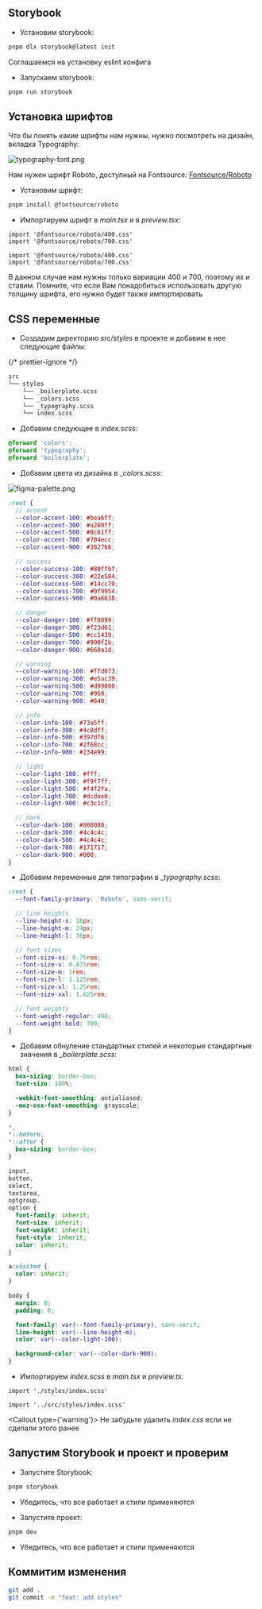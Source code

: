 
## Storybook

- Установим storybook:

```bash filename="Terminal"
pnpm dlx storybook@latest init
```

<Callout type="info">Соглашаемся на установку eslint конфига</Callout>

- Запускаем storybook:

```bash filename="Terminal"
pnpm run storybook
```

## Установка шрифтов

Что бы понять какие шрифты нам нужны, нужно посмотреть на дизайн, вкладка Typography:

![typography-font.png](./images/typography-font.png)

Нам нужен шрифт Roboto, доступный на Fontsource:
[Fontsource/Roboto](https://fontsource.org/fonts/roboto)

- Установим шрифт:

```bash filename="Terminal"
pnpm install @fontsource/roboto
```

- Импортируем шрифт в _main.tsx_ и в _preview.tsx_:

```tsx filename="main.tsx"
import '@fontsource/roboto/400.css'
import '@fontsource/roboto/700.css'
```

```tsx filename=".storybook/preview.ts"
import '@fontsource/roboto/400.css'
import '@fontsource/roboto/700.css'
```

<Callout type="info">
  В данном случае нам нужны только вариации 400 и 700, поэтому их и ставим. Помните, что если Вам
  понадобиться использовать другую толщину шрифта, его нужно будет также импортировать
</Callout>

## CSS переменные

- Создадим директорию _src/styles_ в проекте
  и добавим в нее следующие файлы:

{/* prettier-ignore */}
```markdown
src
└── styles
    └── _boilerplate.scss
    └── _colors.scss
    └── _typography.scss
    └── index.scss
```

- Добавим следующее в _index.scss_:

```scss filename="index.scss"
@forward 'colors';
@forward 'typography';
@forward 'boilerplate';
```

- Добавим цвета из дизайна в \__colors.scss_:

![figma-palette.png](./images/figma-palette.png)

```scss filename="colors.scss"
:root {
  // accent
  --color-accent-100: #bea6ff;
  --color-accent-300: #a280ff;
  --color-accent-500: #8c61ff;
  --color-accent-700: #704ecc;
  --color-accent-900: #382766;

  // success
  --color-success-100: #80ffbf;
  --color-success-300: #22e584;
  --color-success-500: #14cc70;
  --color-success-700: #0f9954;
  --color-success-900: #0a6638;

  // danger
  --color-danger-100: #ff8099;
  --color-danger-300: #f23d61;
  --color-danger-500: #cc1439;
  --color-danger-700: #990f2b;
  --color-danger-900: #660a1d;

  // warning
  --color-warning-100: #ffd073;
  --color-warning-300: #e5ac39;
  --color-warning-500: #d99000;
  --color-warning-700: #960;
  --color-warning-900: #640;

  // info
  --color-info-100: #73a5ff;
  --color-info-300: #4c8dff;
  --color-info-500: #397df6;
  --color-info-700: #2f68cc;
  --color-info-900: #234e99;

  // light
  --color-light-100: #fff;
  --color-light-300: #f9f7ff;
  --color-light-500: #f4f2fa;
  --color-light-700: #dcdae0;
  --color-light-900: #c3c1c7;

  // dark
  --color-dark-100: #808080;
  --color-dark-300: #4c4c4c;
  --color-dark-500: #4c4c4c;
  --color-dark-700: #171717;
  --color-dark-900: #000;
}
```

- Добавим переменные для типографии в \__typography.scss_:

```scss filename="_typography.scss"
:root {
  --font-family-primary: 'Roboto', sans-serif;

  // line heights
  --line-height-s: 16px;
  --line-height-m: 24px;
  --line-height-l: 36px;

  // font sizes
  --font-size-xs: 0.75rem;
  --font-size-s: 0.875rem;
  --font-size-m: 1rem;
  --font-size-l: 1.125rem;
  --font-size-xl: 1.25rem;
  --font-size-xxl: 1.625rem;

  // font weights
  --font-weight-regular: 400;
  --font-weight-bold: 700;
}
```

- Добавим обнуление стандартных стилей и некоторые стандартные значения в \__boilerplate.scss_:

```scss filename="_boilerplate.scss"
html {
  box-sizing: border-box;
  font-size: 100%;

  -webkit-font-smoothing: antialiased;
  -moz-osx-font-smoothing: grayscale;
}

*,
*::before,
*::after {
  box-sizing: border-box;
}

input,
button,
select,
textarea,
optgroup,
option {
  font-family: inherit;
  font-size: inherit;
  font-weight: inherit;
  font-style: inherit;
  color: inherit;
}

a:visited {
  color: inherit;
}

body {
  margin: 0;
  padding: 0;

  font-family: var(--font-family-primary), sans-serif;
  line-height: var(--line-height-m);
  color: var(--color-light-100);

  background-color: var(--color-dark-900);
}
```

- Импортируем _index.scss_ в _main.tsx_ и _preview.ts_:

```tsx filename="main.tsx"
import './styles/index.scss'
```

```tsx filename="preview.ts"
import '../src/styles/index.scss'
```

<Callout type={'warning'}>
  Не забудьте удалить <i>index.css</i> если не сделали этого ранее
</Callout>

## Запустим Storybook и проект и проверим

- Запустите Storybook:

```bash filename="Terminal"
pnpm storybook
```

- Убедитесь, что все работает и стили применяются

- Запустите проект:

```bash filename="Terminal"
pnpm dev
```

- Убедитесь, что все работает и стили применяются

## Коммитим изменения

```bash filename="Terminal"
git add .
git commit -m "feat: add styles"
```
